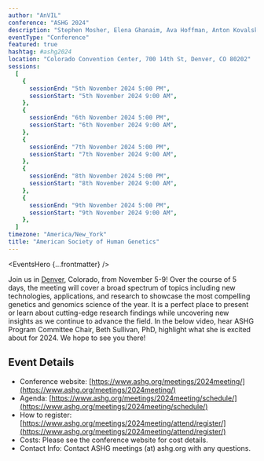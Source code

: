 ```yaml
---
author: "AnVIL"
conference: "ASHG 2024"
description: "Stephen Mosher, Elena Ghanaim, Ava Hoffman, Anton Kovalsky and Fred Tan will discuss the new data management and sharing (DMS) policy released by the National Institutes of Health. In this workshop, attendees will learn about key data-sharing practices and take a journey through the Terra and AnVIL ecosystem to explore the features that meet NIH’s desirable characteristics."
eventType: "Conference"
featured: true
hashtag: #ashg2024
location: "Colorado Convention Center, 700 14th St, Denver, CO 80202"
sessions:
  [
    {
      sessionEnd: "5th November 2024 5:00 PM",
      sessionStart: "5th November 2024 9:00 AM",
    },
    {
      sessionEnd: "6th November 2024 5:00 PM",
      sessionStart: "6th November 2024 9:00 AM",
    },
    {
      sessionEnd: "7th November 2024 5:00 PM",
      sessionStart: "7th November 2024 9:00 AM",
    },
    {
      sessionEnd: "8th November 2024 5:00 PM",
      sessionStart: "8th November 2024 9:00 AM",
    },
    {
      sessionEnd: "9th November 2024 5:00 PM",
      sessionStart: "9th November 2024 9:00 AM",
    },
  ]
timezone: "America/New_York"
title: "American Society of Human Genetics"
---
```


<EventsHero {...frontmatter} />

Join us in [Denver](https://denverconvention.com/), Colorado, from November 5-9! Over the course of 5 days, the meeting will cover a broad spectrum of topics including new technologies, applications, and research to showcase the most compelling genetics and genomics science of the year. It is a perfect place to present or learn about cutting-edge research findings while uncovering new insights as we continue to advance the field. In the below video, hear ASHG Program Committee Chair, Beth Sullivan, PhD, highlight what she is excited about for 2024. We hope to see you there!

## Event Details

- Conference website: [https://www.ashg.org/meetings/2024meeting/](https://www.ashg.org/meetings/2024meeting/)
- Agenda: [https://www.ashg.org/meetings/2024meeting/schedule/](https://www.ashg.org/meetings/2024meeting/schedule/)
- How to register: [https://www.ashg.org/meetings/2024meeting/attend/register/](https://www.ashg.org/meetings/2024meeting/attend/register/)
- Costs: Please see the conference website for cost details.
- Contact Info: Contact ASHG meetings (at) ashg.org with any questions.
